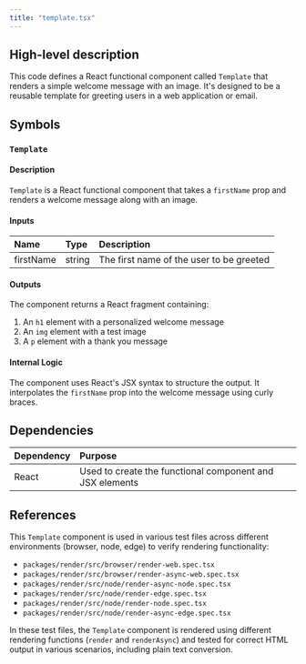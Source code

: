 ```yaml
---
title: "template.tsx"
---
```


## High-level description
This code defines a React functional component called `Template` that renders a simple welcome message with an image. It's designed to be a reusable template for greeting users in a web application or email.

## Symbols

### `Template`
#### Description
`Template` is a React functional component that takes a `firstName` prop and renders a welcome message along with an image.

#### Inputs
| Name | Type | Description |
|:-----|:-----|:------------|
| firstName | string | The first name of the user to be greeted |

#### Outputs
The component returns a React fragment containing:
1. An `h1` element with a personalized welcome message
2. An `img` element with a test image
3. A `p` element with a thank you message

#### Internal Logic
The component uses React's JSX syntax to structure the output. It interpolates the `firstName` prop into the welcome message using curly braces.

## Dependencies
| Dependency | Purpose |
|:-----------|:--------|
| React | Used to create the functional component and JSX elements |

## References
This `Template` component is used in various test files across different environments (browser, node, edge) to verify rendering functionality:
- `packages/render/src/browser/render-web.spec.tsx`
- `packages/render/src/browser/render-async-web.spec.tsx`
- `packages/render/src/node/render-async-node.spec.tsx`
- `packages/render/src/node/render-edge.spec.tsx`
- `packages/render/src/node/render-node.spec.tsx`
- `packages/render/src/node/render-async-edge.spec.tsx`

In these test files, the `Template` component is rendered using different rendering functions (`render` and `renderAsync`) and tested for correct HTML output in various scenarios, including plain text conversion.